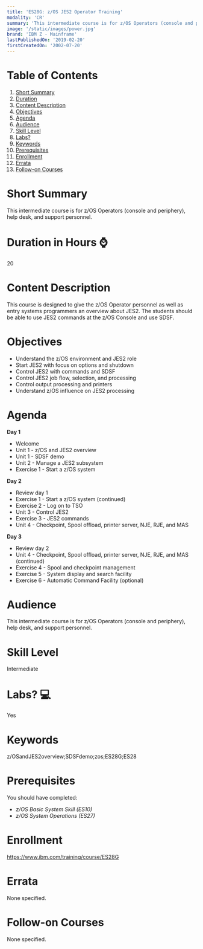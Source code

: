 ```yaml
---
title: 'ES28G: z/OS JES2 Operator Training'
modality: 'CR'
summary: 'This intermediate course is for z/OS Operators (console and periphery), help desk, and support personnel.'
image: '/static/images/power.jpg'
brand: 'IBM Z - Mainframe'
lastPublishedOn: '2019-02-20'
firstCreatedOn: '2002-07-20'
---
```

# Table of Contents
1.  [Short Summary](#short-summary)
2.  [Duration](#duration-in-hours-)
3.  [Content Description](#content-description)
4.  [Objectives](#objectives)
5.  [Agenda](#agenda)
6.  [Audience](#audience)
7.  [Skill Level](#skill-level)
8.  [Labs?](#labs-)
9.  [Keywords](#keywords)
10. [Prerequisites](#prerequisites)
11. [Enrollment](#enrollment)
12. [Errata](#errata)
13. [Follow-on Courses](#follow-on-courses)

# Short Summary
This intermediate course is for z/OS Operators (console and periphery), help desk, and support personnel.

# Duration in Hours ⌚
20

# Content Description
<p>This course is designed to give the z/OS Operator personnel as well as entry systems programmers an overview about JES2. The students should be able to use JES2 commands at the z/OS Console and use SDSF.</p>

# Objectives
<ul>
	<li>Understand the z/OS environment and JES2 role</li>
	<li>Start JES2 with focus on options and shutdown</li>
	<li>Control JES2 with commands and SDSF</li>
	<li>Control JES2 job flow, selection, and processing</li>
	<li>Control output processing and printers</li>
	<li>Understand z/OS influence on JES2 processing</li>
</ul>

# Agenda
<p><strong>Day 1</strong></p><ul><li>Welcome</li><li>Unit 1 - z/OS and JES2 overview</li><li>Unit 1 - SDSF demo</li><li>Unit 2 - Manage a JES2 subsystem</li><li>Exercise 1 - Start a z/OS system</li></ul><p><strong>Day 2</strong></p><ul><li>Review day 1</li><li>Exercise 1 - Start a z/OS system (continued)</li><li>Exercise 2 - Log on to TSO</li><li>Unit 3 - Control JES2</li><li>Exercise 3 - JES2 commands</li><li>Unit 4 - Checkpoint, Spool offload, printer server, NJE, RJE, and MAS</li></ul><p><strong>Day 3</strong></p><ul><li>Review day 2</li><li>Unit 4 - Checkpoint, Spool offload, printer server, NJE, RJE, and MAS (continued)</li><li>Exercise 4 - Spool and checkpoint management</li><li>Exercise 5 - System display and search facility</li><li>Exercise 6 - Automatic Command Facility (optional)</li></ul>

# Audience
<p>This intermediate course is for z/OS Operators (console and periphery), help desk, and support personnel.</p>

# Skill Level
Intermediate

# Labs? 💻
Yes

# Keywords
z/OSandJES2overview;SDSFdemo;zos;ES28G;ES28

# Prerequisites
<p>You should have completed:</p>

<ul>
	<li><em>z/OS Basic System Skill (ES10) </em></li>
	<li><em>z/OS System Operations (ES27)</em></li>
</ul>

# Enrollment
https://www.ibm.com/training/course/ES28G

# Errata
None specified.

# Follow-on Courses
None specified.

